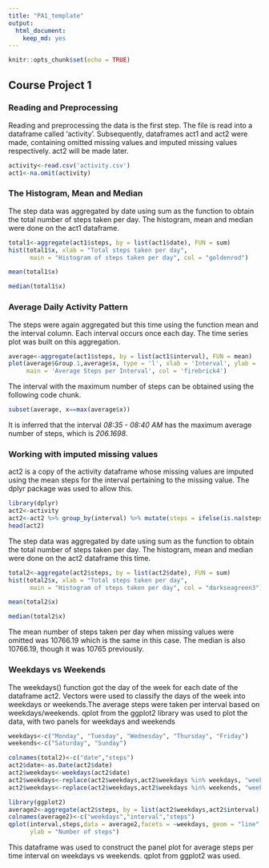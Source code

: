 ```yaml
---
title: "PA1_template"
output: 
  html_document: 
    keep_md: yes
---
```


```r
knitr::opts_chunk$set(echo = TRUE)
```

## Course Project 1
### Reading and Preprocessing
Reading and preprocessing the data is the first step. The file is read into a dataframe called 'activity'. Subsequently, dataframes act1 and act2 were made, containing omitted missing values and imputed missing values respectively. act2 will be made later.

```r
activity<-read.csv('activity.csv')
act1<-na.omit(activity)
```
### The Histogram, Mean and Median
The step data was aggregated by date using sum as the function to obtain the total number of steps taken per day. The histogram, mean and median were done on the act1 dataframe.

```r
total1<-aggregate(act1$steps, by = list(act1$date), FUN = sum)
hist(total1$x, xlab = "Total steps taken per day",
      main = "Histogram of steps taken per day", col = "goldenrod")
```
```r
mean(total1$x)
```
```r
median(total1$x)
```

### Average Daily Activity Pattern
The steps were again aggregated but this time using the function mean and the interval column. Each interval occurs once each day. The time series plot was built on this aggregation. 
```r
average<-aggregate(act1$steps, by = list(act1$interval), FUN = mean)
plot(average$Group.1,average$x, type = 'l', xlab = 'Interval', ylab = 'No. of Steps',
     main = 'Average Steps per Interval', col = 'firebrick4')
```

The interval with the maximum number of steps can be obtained using the following code chunk.
```r
subset(average, x==max(average$x))
```
It is inferred that the interval *08:35 - 08:40 AM* has the maximum average number of steps, which is *206.1698*.

### Working with imputed missing values
act2 is a copy of the activity dataframe whose missing values are imputed using the mean steps for the interval pertaining to the missing value. The dplyr package was used to allow this.
```r
library(dplyr)
act2<-activity
act2<-act2 %>% group_by(interval) %>% mutate(steps = ifelse(is.na(steps), mean(steps,na.rm=TRUE), steps))
head(act2)
```
The step data was aggregated by date using sum as the function to obtain the total number of steps taken per day. The histogram, mean and median were done on the act2 dataframe this time.

```r
total2<-aggregate(act2$steps, by = list(act2$date), FUN = sum)
hist(total2$x, xlab = "Total steps taken per day",
      main = "Histogram of steps taken per day", col = "darkseagreen3")
```
```r
mean(total2$x)
```
```r
median(total2$x)
```
The mean number of steps taken per day when missing values were omitted was 10766.19 which is the same in this case. The median is also 10766.19, though it was 10765 previously.

### Weekdays vs Weekends
The weekdays() function got the day of the week for each date of the dataframe act2. Vectors were used to classify the days of the week into weekdays or weekends.The average steps were taken per interval based on weekdays/weekends. qplot from the ggplot2 library was used to plot the data, with two panels for weekdays and weekends
```r
weekdays<-c("Monday", "Tuesday", "Wednesday", "Thursday", "Friday")
weekends<-c("Saturday", "Sunday")

colnames(total2)<-c("date","steps")
act2$date<-as.Date(act2$date)
act2$weekdays<-weekdays(act2$date)
act2$weekdays<-replace(act2$weekdays,act2$weekdays %in% weekdays, "weekday")
act2$weekdays<-replace(act2$weekdays,act2$weekdays %in% weekends, "weekend")

library(ggplot2)
average2<-aggregate(act2$steps, by = list(act2$weekdays,act2$interval), FUN = mean)
colnames(average2)<-c("weekdays","interval","steps")
qplot(interval,steps,data = average2,facets = ~weekdays, geom = "line", xlab = "Intervals",
      ylab = "Number of steps")
```

This dataframe was used to construct the panel plot for average steps per time interval on weekdays vs weekends. qplot from ggplot2 was used. 

